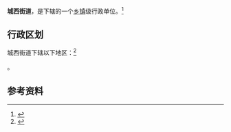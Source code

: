 {{中国乡级行政区|32/12/02/002/000}}

'''城西街道'''，是{{PRC admin/fullname|32/12/02/002/000|3}}下辖的一个[[乡镇|乡镇]]级行政单位。<ref>{{PRC admin/ref sgc|{{PRC admin/parent|32/12/02/002/000}}}}</ref>

== 行政区划 ==

城西街道下辖以下地区：<ref>{{PRC admin/ref sgc|32/12/02/002/000}}</ref>

{{PRC admin/children|32/12/02/002/000}}。

== 参考资料 ==

{{reflist}}

{{行政区划小作品}}
{{PRC admin/navcat|32/12/02/002/000}}